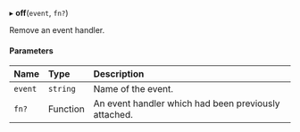 
▸ **off**(`event`, `fn?`)

Remove an event handler.

#### Parameters

| Name    | Type     | Description                                                                                    |
| :------ | :------- | :--------------------------------------------------------------------------------------------- |
| `event` | `string` | Name of the event. <GetListOfAvailableEventsDescription url={props.url} label={props.label} /> |
| `fn?`   | Function | An event handler which had been previously attached.                                           |
